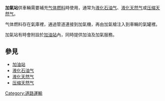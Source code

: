 '''加氣站'''供車輛需要補充[[气体|气体]][[燃料|燃料]]時使用，通常为[[液化石油气|液化石油气]]、[[液化天然气|液化天然气]]或[[压缩天然气|压缩天然气]]。

气体燃料存在氣庫裡，通過管道連接到加氣機，再由加氣槍注入到車輛的氣罐裡。

加氣站有時會附設於[[加油站|加油站]]內，同時提供加油及加氣服務。

==參見==
*[[加油站|加油站]]
*[[液化石油气|液化石油气]]
*[[液化天然气|液化天然气]]
*[[压缩天然气|压缩天然气]]
{{stub}}

[[Category:道路運輸|Category:道路運輸]]
